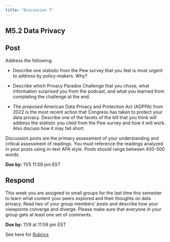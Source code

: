 ```yaml
---
title: "Discussion 7"
---
```


## M5.2 Data Privacy

## Post

Address the following:

-   Describe one statistic from the Pew survey that you feel is most urgent to address by policy-makers. Why?

-   Describe which Privacy Paradox Challenge that you chose, what information surprised you from the podcast, and what you learned from completing the challenge at the end.

-   The *proposed* American Data Privacy and Protection Act (ADPPA) from 2022 is the most recent action that Congress has taken to protect your data privacy. Describe one of the facets of the bill that you think will address the statistic you cited from the Pew survey and how it will work. Also discuss how it may fall short.

Discussion posts are the primary assessment of your understanding and critical assessment of readings. You must reference the readings analyzed in your posts using in-text APA style. Posts should range between 400-500 words.

**Due by:** 11/5 11:59 pm EST

## Respond

This week you are assigned to small groups for the last time this semester to learn what content your peers explored and their thoughts on data privacy. Read two of your group members' posts and describe how your viewpoints converge and diverge. Please make sure that everyone in your group gets at least one set of comments.

**Due by:** 11/9 at 11:59 pm EST

See here for [Rubrics](/resources/rubrics-discussion.qmd)
